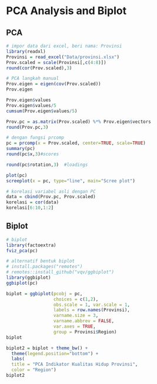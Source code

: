 
# PCA Analysis and Biplot

## PCA

```r
# impor data dari excel, beri nama: Provinsi
library(readxl)
Provinsi = read_excel("Data/provinsi.xlsx")
Prov.scaled = scale(Provinsi[,c(4:8)])
round(cor(Prov.scaled),3)
```

```r
# PCA langkah manual
Prov.eigen = eigen(cov(Prov.scaled))
Prov.eigen
```

```r
Prov.eigen$values
Prov.eigen$values/5
cumsum(Prov.eigen$values/5)
```

```r
Prov.pc = as.matrix(Prov.scaled) %*% Prov.eigen$vectors
round(Prov.pc,3)
```

```r
# dengan fungsi prcomp
pc = prcomp(x = Prov.scaled, center=TRUE, scale=TRUE)
summary(pc)
round(pc$x,3)#scores
```

```r
round(pc$rotation,3)  #loadings
```

```r
plot(pc)
screeplot(x = pc, type="line", main="Scree plot")
```

```r
# korelasi variabel asli dengan PC
data = cbind(Prov.pc, Prov.scaled)
korelasi = cor(data)
korelasi[6:10,1:2]
```

## Biplot

```r
# biplot
library(factoextra)
fviz_pca(pc)
```

```r
# alternatif bentuk biplot
# install.packages("remotes")
# remotes::install_github("vqv/ggbiplot")
library(ggbiplot)
ggbiplot(pc)
```

```r
biplot = ggbiplot(pcobj = pc,
                  choices = c(1,2),
                  obs.scale = 1, var.scale = 1,
                  labels = row.names(Provinsi),
                  varname.size = 3,
                  varname.abbrev = FALSE,
                  var.axes = TRUE,
                  group = Provinsi$Region)
biplot
```

```r
biplot2 = biplot + theme_bw() + 
  theme(legend.position="bottom") + 
  labs(
  title = "PCA Indikator Kualitas Hidup Provinsi", 
  color = "Region")
biplot2
```

